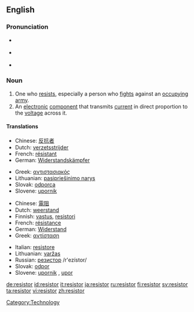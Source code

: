 ==English==

===Pronunciation===
* {{a|UK}} {{IPA|/rɪ'zɪstə/}}
* {{a|US}} {{IPA|/rɪ'zɪstɚ/}}
* {{rhymes|ɪstə(r)}}

===Noun===
{{en-noun}}

# One who [[resist]]s, especially a person who [[fight]]s against an [[occupy]]ing [[army]].
# An [[electronic]] [[component]] that transmits [[current]] in direct proportion to the [[voltage]] across it.

====Translations====
{{trans-top|One who resists, especially a person who fights against an occupying army}}
* Chinese: [[反抗]][[者]]
* Dutch: [[verzetsstrijder]] {{m}}
* French: [[résistant]] {{m}}
* German: [[Widerstandskämpfer]] {{m}}
{{trans-mid}}
* Greek: [[αντιστασιακός]] {{m}}
* Lithuanian: [[pasipriešinimo narys]] {{m}}
* Slovak: [[odporca]] {{m}}
* Slovene: [[upornik]] {{m}}
{{trans-bottom}}

{{trans-top|An electronic component that transmits current in direct proportion to the voltage across it}}
* Chinese: [[電阻]]
* Dutch: [[weerstand]] {{m}}
* Finnish: [[vastus]], [[resistori]]
* French: [[résistance]] {{f}}
* German: [[Widerstand]] {{m}}
* Greek: [[αντίσταση]] {{f}}
{{trans-mid}}
* Italian: [[resistore]] {{m}}
* Lithuanian: [[varžas]] {{f}}
* Russian: [[резистор]] /r'ezístor/ {{m}}
* Slovak: [[odpor]] {{m}}
* Slovene: [[upornik]] {{m}}, [[upor]] {{m}}
{{trans-bottom}}

[[Category:Technology]]

[[de:resistor]]
[[id:resistor]]
[[it:resistor]]
[[ja:resistor]]
[[ru:resistor]]
[[fi:resistor]]
[[sv:resistor]]
[[ta:resistor]]
[[vi:resistor]]
[[zh:resistor]]